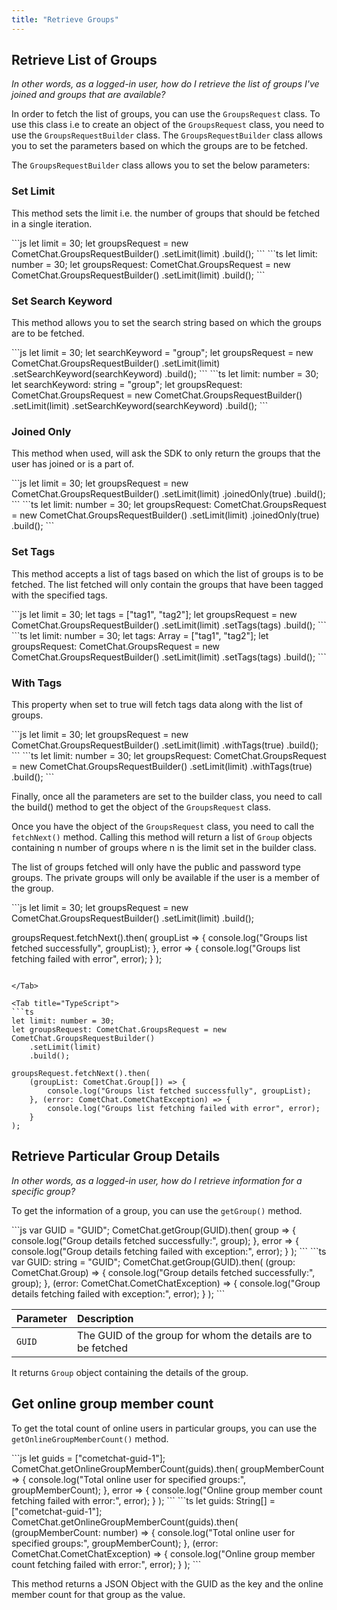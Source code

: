 ```yaml
---
title: "Retrieve Groups"
---
```




## Retrieve List of Groups

*In other words, as a logged-in user, how do I retrieve the list of groups I've joined and groups that are available?*

In order to fetch the list of groups, you can use the `GroupsRequest` class. To use this class i.e to create an object of the `GroupsRequest` class, you need to use the `GroupsRequestBuilder` class. The `GroupsRequestBuilder` class allows you to set the parameters based on which the groups are to be fetched.

The `GroupsRequestBuilder` class allows you to set the below parameters:

### Set Limit

This method sets the limit i.e. the number of groups that should be fetched in a single iteration.

<Tabs>
<Tab title="JavaScript">
```js
let limit = 30;
let groupsRequest = new CometChat.GroupsRequestBuilder()
                    	.setLimit(limit)
                    	.build();
```

</Tab>

<Tab title="TypeScript">
```ts
let limit: number = 30;
let groupsRequest: CometChat.GroupsRequest = new CometChat.GroupsRequestBuilder()
    .setLimit(limit)
    .build();
```

</Tab>

</Tabs>

### Set Search Keyword

This method allows you to set the search string based on which the groups are to be fetched.

<Tabs>
<Tab title="JavaScript">
```js
let limit = 30;
let searchKeyword = "group";
let groupsRequest = new CometChat.GroupsRequestBuilder()
                    	.setLimit(limit)
                    	.setSearchKeyword(searchKeyword)
                    	.build();
```

</Tab>

<Tab title="TypeScript">
```ts
let limit: number = 30;
let searchKeyword: string = "group";
let groupsRequest: CometChat.GroupsRequest = new CometChat.GroupsRequestBuilder()
    .setLimit(limit)
    .setSearchKeyword(searchKeyword)
    .build();
```

</Tab>

</Tabs>

### Joined Only

This method when used, will ask the SDK to only return the groups that the user has joined or is a part of.

<Tabs>
<Tab title="JavaScript">
```js
let limit = 30;
let groupsRequest = new CometChat.GroupsRequestBuilder()
                    	.setLimit(limit)
                    	.joinedOnly(true)
                    	.build();
```

</Tab>

<Tab title="TypeScript">
```ts
let limit: number = 30;
let groupsRequest: CometChat.GroupsRequest = new CometChat.GroupsRequestBuilder()
    .setLimit(limit)
    .joinedOnly(true)
    .build();
```

</Tab>

</Tabs>

### Set Tags

This method accepts a list of tags based on which the list of groups is to be fetched. The list fetched will only contain the groups that have been tagged with the specified tags.

<Tabs>
<Tab title="JavaScript">
```js
let limit = 30;
let tags = ["tag1", "tag2"];
let groupsRequest = new CometChat.GroupsRequestBuilder()
                    	.setLimit(limit)
                    	.setTags(tags)
                    	.build();
```

</Tab>

<Tab title="TypeScript">
```ts
let limit: number = 30;
let tags: Array<String> = ["tag1", "tag2"];
let groupsRequest: CometChat.GroupsRequest = new CometChat.GroupsRequestBuilder()
    .setLimit(limit)
    .setTags(tags)
    .build();
```

</Tab>

</Tabs>

### With Tags

This property when set to true will fetch tags data along with the list of groups.

<Tabs>
<Tab title="JavaScript">
```js
let limit = 30;
let groupsRequest = new CometChat.GroupsRequestBuilder()
                    	.setLimit(limit)
                    	.withTags(true)
                    	.build();
```

</Tab>

<Tab title="TypeScript">
```ts
let limit: number = 30;
let groupsRequest: CometChat.GroupsRequest = new CometChat.GroupsRequestBuilder()
    .setLimit(limit)
    .withTags(true)
    .build();
```

</Tab>

</Tabs>

Finally, once all the parameters are set to the builder class, you need to call the build() method to get the object of the `GroupsRequest` class.

Once you have the object of the `GroupsRequest` class, you need to call the `fetchNext()` method. Calling this method will return a list of `Group` objects containing n number of groups where n is the limit set in the builder class.

The list of groups fetched will only have the public and password type groups. The private groups will only be available if the user is a member of the group.

<Tabs>
<Tab title="JavaScript">
```js
let limit = 30;
let groupsRequest = new CometChat.GroupsRequestBuilder()
                    	.setLimit(limit)
                    	.build();

groupsRequest.fetchNext().then(
  groupList => {
    console.log("Groups list fetched successfully", groupList);
  }, error => {
    console.log("Groups list fetching failed with error", error);
  }
);
```

</Tab>

<Tab title="TypeScript">
```ts
let limit: number = 30;
let groupsRequest: CometChat.GroupsRequest = new CometChat.GroupsRequestBuilder()
    .setLimit(limit)
    .build();

groupsRequest.fetchNext().then(
    (groupList: CometChat.Group[]) => {
        console.log("Groups list fetched successfully", groupList);
    }, (error: CometChat.CometChatException) => {
        console.log("Groups list fetching failed with error", error);
    }
);
```

</Tab>

</Tabs>

## Retrieve Particular Group Details

*In other words, as a logged-in user, how do I retrieve information for a specific group?*

To get the information of a group, you can use the `getGroup()` method.

<Tabs>
<Tab title="JavaScript">
```js
var GUID = "GUID";
CometChat.getGroup(GUID).then(
  group => {
    console.log("Group details fetched successfully:", group);
  }, error => {
    console.log("Group details fetching failed with exception:", error);
  }
);
```

</Tab>

<Tab title="TypeScript">
```ts
var GUID: string = "GUID";
CometChat.getGroup(GUID).then(
    (group: CometChat.Group) => {
        console.log("Group details fetched successfully:", group);
    }, (error: CometChat.CometChatException) => {
        console.log("Group details fetching failed with exception:", error);
    }
);
```

</Tab>

</Tabs>

| Parameter | Description                                                  |
| :--------- | :------------------------------------------------------------ |
| `GUID`    | The GUID of the group for whom the details are to be fetched |

It returns `Group` object containing the details of the group.

## Get online group member count

To get the total count of online users in particular groups, you can use the `getOnlineGroupMemberCount()` method.

<Tabs>
<Tab title="JavaScript">
```js
let guids = ["cometchat-guid-1"];
CometChat.getOnlineGroupMemberCount(guids).then(
  groupMemberCount => {
    console.log("Total online user for specified groups:", groupMemberCount);
  }, error => {
    console.log("Online group member count fetching failed with error:", error);
  }
);
```

</Tab>

<Tab title="TypeScript">
```ts
let guids: String[] = ["cometchat-guid-1"];
CometChat.getOnlineGroupMemberCount(guids).then(
    (groupMemberCount: number) => {
        console.log("Total online user for specified groups:", groupMemberCount);
    }, (error: CometChat.CometChatException) => {
        console.log("Online group member count fetching failed with error:", error);
    }
);
```

</Tab>

</Tabs>

This method returns a JSON Object with the GUID as the key and the online member count for that group as the value.
